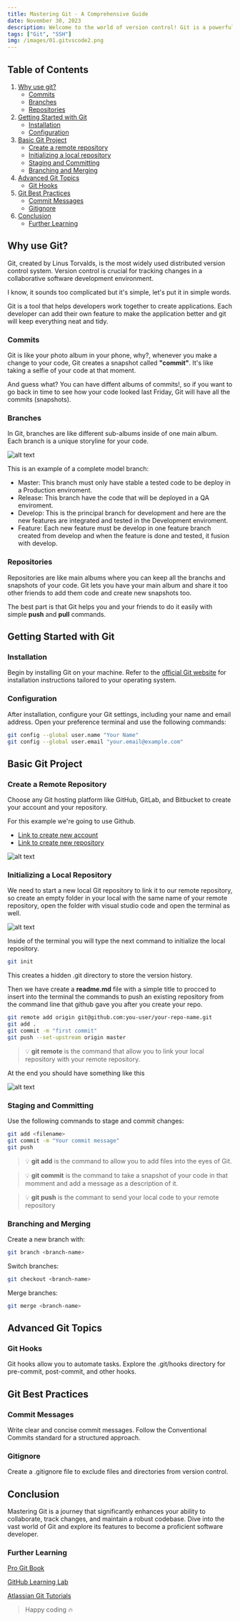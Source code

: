 ```yaml
---
title: Mastering Git - A Comprehensive Guide
date: November 30, 2023
description: Welcome to the world of version control! Git is a powerful tool that allows developers to track changes, collaborate seamlessly, and maintain the integrity of their codebase. In this comprehensive guide, we'll delve into the key concepts and advanced features of Git to help you become a Git master.
tags: ["Git", "SSH"]
img: /images/01.gitvscode2.png
---
```


## Table of Contents

1. [Why use git?](#why-use-git)
   - [Commits](#commits)
   - [Branches](#branches)
   - [Repositories](#repositories)
2. [Getting Started with Git](#getting-started-with-git)
   - [Installation](#installation)
   - [Configuration](#configuration)
3. [Basic Git Project](#basic-git-project)
   - [Create a remote repository](#create-a-remote-repository)
   - [Initializing a local repository](#initializing-a-repository)
   - [Staging and Committing](#staging-and-committing)
   - [Branching and Merging](#branching-and-merging)
4. [Advanced Git Topics](#advanced-git-topics)
   - [Git Hooks](#git-hooks)
5. [Git Best Practices](#git-best-practices)
   - [Commit Messages](#commit-messages)
   - [Gitignore](#gitignore)
6. [Conclusion](#conclusion)
   - [Further Learning](#further-learning)

## Why use Git?

Git, created by Linus Torvalds, is the most widely used distributed version control system. Version control is crucial for tracking changes in a collaborative software development environment.

I know, it sounds too complicated but it's simple, let's put it in simple words.

Git is a tool that helps developers work together to create applications. Each developer can add their own feature to make the application better and git will keep everything neat and tidy.

### Commits

Git is like your photo album in your phone, why?, whenever you make a change to your code, Git creates a snapshot called **"commit"**. It's like taking a selfie of your code at that moment.

And guess what? You can have diffent albums of commits!, so if you want to go back in time to see how your code looked last Friday, Git will have all the commits (snapshots).

### Branches

In Git, branches are like different sub-albums inside of one main album. Each branch is a unique storyline for your code.

![alt text](./images/01.gitbranches.png)

This is an example of a complete model branch:

- Master: This branch must only have stable a tested code to be deploy in a Production enviroment.
- Release: This branch have the code that will be deployed in a QA enviroment.
- Develop: This is the principal branch for development and here are the new features are integrated and tested in the Development enviroment.
- Feature: Each new feature must be develop in one feature branch created from develop and when the feature is done and tested, it fusion with develop.

### Repositories

Repositories are like main albums where you can keep all the branchs and snapshots of your code. Git lets you have your main album and share it too other friends to add them code and create new snapshots too.

The best part is that Git helps you and your friends to do it easily with simple **push** and **pull** commands.

## Getting Started with Git

### Installation

Begin by installing Git on your machine. Refer to the [official Git website](https://git-scm.com/) for installation instructions tailored to your operating system.

### Configuration

After installation, configure your Git settings, including your name and email address. Open your preference terminal and use the following commands:

```bash
git config --global user.name "Your Name"
git config --global user.email "your.email@example.com"
```

## Basic Git Project

### Create a Remote Repository

Choose any Git hosting platform like GitHub, GitLab, and Bitbucket to create your account and your repository.

For this example we're going to use Github.

- [Link to create new account](https://github.com/joi)
- [Link to create new repository](https://github.com/new)

![alt text](./images/01.githubnew.png)

### Initializing a Local Repository

We need to start a new local Git repository to link it to our remote repository, so create an empty folder in your local with the same name of your remote repository, open the folder with visual studio code and open the terminal as well.

![alt text](./images/01.gitvscode.png)

Inside of the terminal you will type the next command to initialize the local repository.

```bash
git init
```

This creates a hidden .git directory to store the version history.

Then we have create a **readme.md** file with a simple title to procced to insert into the terminal the commands to push an existing repository from the command line that github gave you after you create your repo.

```bash
git remote add origin git@github.com:you-user/your-repo-name.git
git add .
git commit -m "first commit"
git push --set-upstream origin master
```

> 💡 **git remote** is the command that allow you to link your local repository with your remote repository.

At the end you should have something like this

![alt text](./images/01.gitvscode2.png)

### Staging and Committing

Use the following commands to stage and commit changes:

```bash
git add <filename>
git commit -m "Your commit message"
git push
```

> 💡 **git add** is the command to allow you to add files into the eyes of Git.

> 💡 **git commit** is the command to take a snapshot of your code in that momment and add a message as a description of it.

> 💡 **git push** is the commant to send your local code to your remote repository

### Branching and Merging

Create a new branch with:

```bash
git branch <branch-name>
```

Switch branches:

```bash
git checkout <branch-name>
```

Merge branches:

```bash
git merge <branch-name>
```

## Advanced Git Topics

### Git Hooks

Git hooks allow you to automate tasks. Explore the .git/hooks directory for pre-commit, post-commit, and other hooks.

## Git Best Practices

### Commit Messages

Write clear and concise commit messages. Follow the Conventional Commits standard for a structured approach.

### Gitignore

Create a .gitignore file to exclude files and directories from version control.

## Conclusion

Mastering Git is a journey that significantly enhances your ability to collaborate, track changes, and maintain a robust codebase. Dive into the vast world of Git and explore its features to become a proficient software developer.

### Further Learning

[Pro Git Book](https://git-scm.com/book/en/v2)

[GitHub Learning Lab](https://docs.github.com/en/get-started)

[Atlassian Git Tutorials](https://www.atlassian.com/git/tutorials)

> Happy coding 🔥
